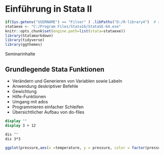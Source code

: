 # Einführung in Stata II {#stata2}


```r
if(Sys.getenv("USERNAME") == "Filser" ) .libPaths("D:/R-library4")  # set library
stataexe <- "C:/Program Files/Stata16/StataSE-64.exe"
knitr::opts_chunk$set(engine.path=list(stata=stataexe))
library(Statamarkdown)
library(tidyverse)
library(ggthemes)
```

Seminarinhalte

## Grundlegende Stata Funktionen

+ Verändern und Generieren von Variablen sowie Labeln
+ Anwendung deskriptiver Befehle
+ Gewichtung
+ Hilfe-Funktionen
+ Umgang mit ados
+ Programmieren einfacher Schleifen
+ Übersichtlicher Aufbau von do-files


```stata
display ""
display 3 + 12
```


```stata
dis ""
dis 3*3
```


```r
ggplot(pressure,aes(x =temperature, y = pressure, color = factor(pressure))) + geom_line(color = "navy") + geom_point() + theme_stata()  + guides(color = "none")
```
